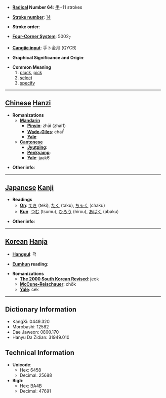 * '''[[Wiktionary:Chinese radical index| Radical]] Number 64''': [[Wiktionary:Chinese radical index 手|手]]+11 strokes

* '''[[Wiktionary:Chinese total strokes index|Stroke number]]''': [[Wiktionary:Chinese total strokes index 14|14]]

* '''Stroke order''': 

* '''[[Wiktionary:Chinese four corner index|Four-Corner System]]''': 5002<sub>7</sub>

* '''[[Wiktionary:Chinese Cangjie index|Cangjie input]]''': 手卜金月 (QYCB)

* '''Graphical Significance and Origin''': 

* '''Common Meaning'''
*#[[pluck]], [[pick]]
*# [[select]]
*# [[specify]]


----

== [[Chinese]] [[Hanzi]] ==

* '''Romanizations'''
** '''[[Mandarin]]'''
*** '''[[Pinyin]]''': zhāi (zhai1)
*** '''[[Wade-Giles]]''': chai<sup>1</sup>
*** '''[[Yale]]''': 
** '''[[Cantonese]]'''
*** '''[[Jyutping]]''':
*** '''[[Penkyamp]]''': 
*** '''[[Yale]]''': jaak6

* '''Other info''': 

----

== [[Japanese]] [[Kanji]] ==

* '''Readings'''
** '''[[On]]''': [[てき]] (teki), [[たく]] (taku), [[ちゃく]] (chaku)
** '''[[Kun]]''': [[つむ]] (tsumu), [[ひろう]] (hirou), [[あばく]] (abaku)

* '''Other info''':  

----

== [[Korean]] [[Hanja]] ==

* '''[[Hangeul]]''': 적

* '''[[Eumhun]] reading''': 

* '''Romanizations'''
** '''[[The 2000 South Korean Revised Romanization|The 2000 South Korean Revised]]''': jeok
** '''[[McCune-Reischauer]]''': chŏk
** '''[[Yale]]''': cek

----

== Dictionary Information ==

* KangXi: 0449.320
* Morobashi: 12582
* Dae Jaweon: 0800.170
* Hanyu Da Zidian: 31949.010

== Technical Information ==

* '''Unicode''':
** Hex: 6458
** Decimal: 25688
* '''Big5''':
** Hex: BA4B
** Decimal: 47691